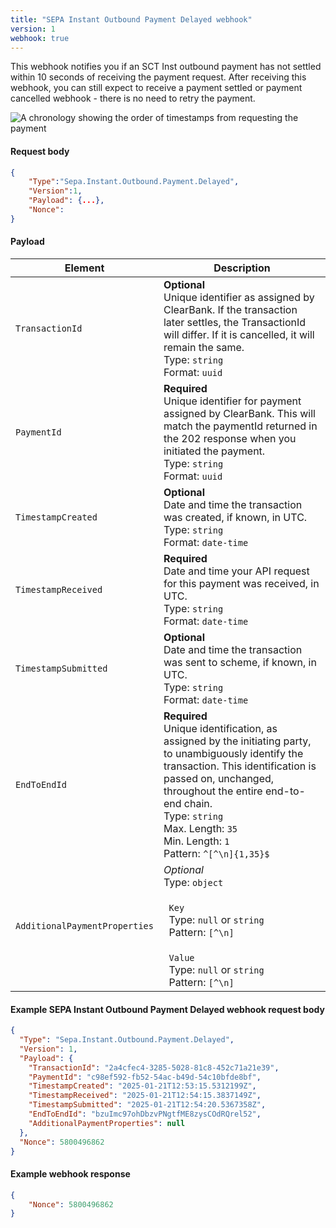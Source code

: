 ```yaml
---
title: "SEPA Instant Outbound Payment Delayed webhook"
version: 1
webhook: true
---
```



This webhook notifies you if an SCT Inst outbound payment has not settled within 10 seconds of receiving the payment request. After receiving this webhook, you can still expect to receive a payment settled or payment cancelled webhook - there is no need to retry the payment.

![A chronology showing the order of timestamps from requesting the payment](/assets/images/sct-inst-payment-delayed-chronology.svg)

#### Request body

```json
{
    "Type":"Sepa.Instant.Outbound.Payment.Delayed",
    "Version":1,
    "Payload": {...},
    "Nonce":
}
```

#### Payload

| Element                       | Description                                                                                                                                                                                                                                                                                               |
| ----------------------------- | --------------------------------------------------------------------------------------------------------------------------------------------------------------------------------------------------------------------------------------------------------------------------------------------------------- |
| `TransactionId`               | **Optional**<br />Unique identifier as assigned by ClearBank. If the transaction later settles, the TransactionId will differ. If it is cancelled, it will remain the same. <br/>Type: `string`<br/>Format: `uuid`                                                                                        |
| `PaymentId`                   | **Required**<br />Unique identifier for payment assigned by ClearBank. This will match the paymentId returned in the 202 response when you initiated the payment.<br/>Type: `string` <br/>Format: `uuid`                                                                                                  |
| `TimestampCreated`            | **Optional**<br />Date and time the transaction was created, if known, in UTC.<br /> Type: `string`<br/>Format: `date-time`                                                                                                                                                                               |
| `TimestampReceived`           | **Required**<br />Date and time your API request for this payment was received, in UTC.<br /> Type: `string`<br/>Format: `date-time`                                                                                                                                                                      |
| `TimestampSubmitted`          | **Optional**<br />Date and time the transaction was sent to scheme, if known, in UTC.<br /> Type: `string`<br/>Format: `date-time`                                                                                                                                                                        |
| `EndToEndId`                  | **Required**<br />Unique identification, as assigned by the initiating party, to unambiguously identify the transaction. This identification is passed on, unchanged, throughout the entire end-to-end chain.<br/>Type: `string`<br/>Max. Length: `35`<br/>Min. Length: `1` <br/>Pattern: `^[^\n]{1,35}$` |
| `AdditionalPaymentProperties` | *Optional*<br />Type: `object`<br/><br/>&nbsp;&nbsp;`Key`<br/>&nbsp;&nbsp;Type: `null` or `string`<br/>&nbsp;&nbsp;Pattern: `[^\n]`<br/><br/>&nbsp;&nbsp;`Value`<br/>&nbsp;&nbsp;Type: `null` or `string`<br/>&nbsp;&nbsp;Pattern: `[^\n]`                                                                |


#### Example SEPA Instant Outbound Payment Delayed webhook request body

```json
{
  "Type": "Sepa.Instant.Outbound.Payment.Delayed",
  "Version": 1,
  "Payload": {
    "TransactionId": "2a4cfec4-3285-5028-81c8-452c71a21e39",
    "PaymentId": "c98ef592-fb52-54ac-b49d-54c10bfde8bf",
    "TimestampCreated": "2025-01-21T12:53:15.5312199Z",
    "TimestampReceived": "2025-01-21T12:54:15.3837149Z",
    "TimestampSubmitted": "2025-01-21T12:54:20.5367358Z",
    "EndToEndId": "bzuImc97ohDbzvPNgtfME8zysCOdRQrel52",
    "AdditionalPaymentProperties": null 
  }, 
  "Nonce": 5800496862
}
```

#### Example webhook response

```json
{
    "Nonce": 5800496862
}
```